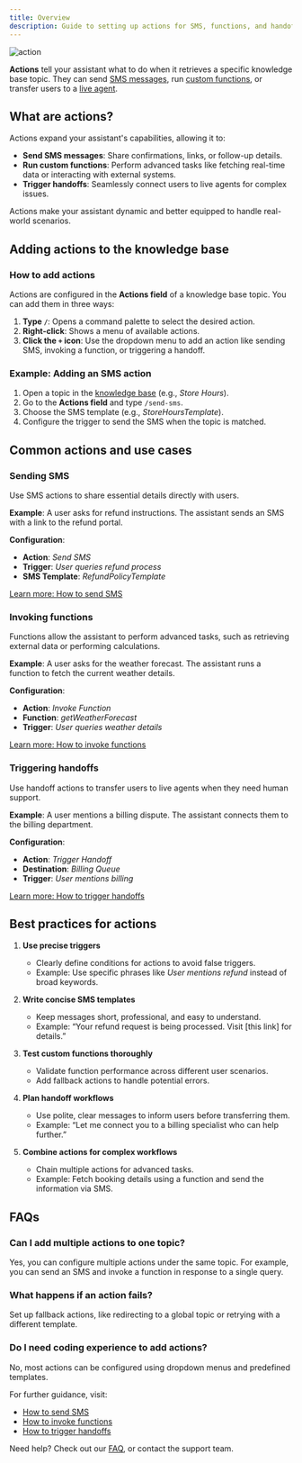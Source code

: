 ```yaml
---
title: Overview
description: Guide to setting up actions for SMS, functions, and handoffs
---
```


![action](/images/action.png)

**Actions** tell your assistant what to do when it retrieves a specific knowledge base topic. They can send [SMS messages](./send-sms), run [custom functions](./function-call), or transfer users to a [live agent](./handoff).

## What are actions?

Actions expand your assistant's capabilities, allowing it to:

- **Send SMS messages**: Share confirmations, links, or follow-up details.
- **Run custom functions**: Perform advanced tasks like fetching real-time data or interacting with external systems.
- **Trigger handoffs**: Seamlessly connect users to live agents for complex issues.

Actions make your assistant dynamic and better equipped to handle real-world scenarios.

## Adding actions to the knowledge base

### How to add actions
Actions are configured in the **Actions field** of a knowledge base topic. You can add them in three ways:

1. **Type `/`**: Opens a command palette to select the desired action.
2. **Right-click**: Shows a menu of available actions.
3. **Click the `+` icon**: Use the dropdown menu to add an action like sending SMS, invoking a function, or triggering a handoff.

### Example: Adding an SMS action
1. Open a topic in the [knowledge base](/knowledge-base/introduction) (e.g., *Store Hours*).
2. Go to the **Actions field** and type `/send-sms`.
3. Choose the SMS template (e.g., *StoreHoursTemplate*).
4. Configure the trigger to send the SMS when the topic is matched.

## Common actions and use cases

### Sending SMS
Use SMS actions to share essential details directly with users.

**Example**:
A user asks for refund instructions. The assistant sends an SMS with a link to the refund portal.

**Configuration**:
- **Action**: *Send SMS*
- **Trigger**: *User queries refund process*
- **SMS Template**: *RefundPolicyTemplate*

[Learn more: How to send SMS](/knowledge-base/how-to-setup-action/send-sms)

### Invoking functions
Functions allow the assistant to perform advanced tasks, such as retrieving external data or performing calculations.

**Example**:
A user asks for the weather forecast. The assistant runs a function to fetch the current weather details.

**Configuration**:
- **Action**: *Invoke Function*
- **Function**: *getWeatherForecast*
- **Trigger**: *User queries weather details*

[Learn more: How to invoke functions](/knowledge-base/how-to-setup-action/function-call)

### Triggering handoffs
Use handoff actions to transfer users to live agents when they need human support.

**Example**:
A user mentions a billing dispute. The assistant connects them to the billing department.

**Configuration**:
- **Action**: *Trigger Handoff*
- **Destination**: *Billing Queue*
- **Trigger**: *User mentions billing*

[Learn more: How to trigger handoffs](/knowledge-base/how-to-setup-action/handoff)

## Best practices for actions

1. **Use precise triggers**
   - Clearly define conditions for actions to avoid false triggers.
   - Example: Use specific phrases like *User mentions refund* instead of broad keywords.

2. **Write concise SMS templates**
   - Keep messages short, professional, and easy to understand.
   - Example: “Your refund request is being processed. Visit [this link] for details.”

3. **Test custom functions thoroughly**
   - Validate function performance across different user scenarios.
   - Add fallback actions to handle potential errors.

4. **Plan handoff workflows**
   - Use polite, clear messages to inform users before transferring them.
   - Example: “Let me connect you to a billing specialist who can help further.”

5. **Combine actions for complex workflows**
   - Chain multiple actions for advanced tasks.
   - Example: Fetch booking details using a function and send the information via SMS.

## FAQs

### Can I add multiple actions to one topic?
Yes, you can configure multiple actions under the same topic. For example, you can send an SMS and invoke a function in response to a single query.

### What happens if an action fails?
Set up fallback actions, like redirecting to a global topic or retrying with a different template.

### Do I need coding experience to add actions?
No, most actions can be configured using dropdown menus and predefined templates.

For further guidance, visit:
- [How to send SMS](./send-sms)
- [How to invoke functions](./function-call)
- [How to trigger handoffs](./handoff)

Need help? Check out our [FAQ](/troubleshoot/faq), or contact the support team.